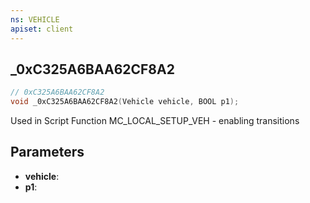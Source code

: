 ```yaml
---
ns: VEHICLE
apiset: client
---
```

## _0xC325A6BAA62CF8A2

```c
// 0xC325A6BAA62CF8A2
void _0xC325A6BAA62CF8A2(Vehicle vehicle, BOOL p1);
```

Used in Script Function MC_LOCAL_SETUP_VEH - enabling transitions

## Parameters
* **vehicle**:
* **p1**: